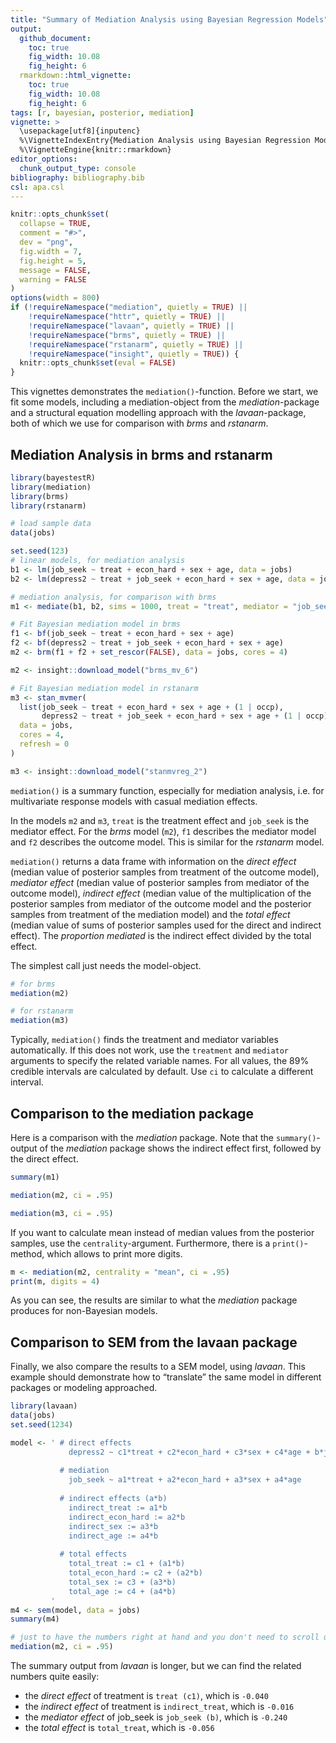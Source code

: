 ```yaml
---
title: "Summary of Mediation Analysis using Bayesian Regression Models"
output: 
  github_document:
    toc: true
    fig_width: 10.08
    fig_height: 6
  rmarkdown::html_vignette:
    toc: true
    fig_width: 10.08
    fig_height: 6
tags: [r, bayesian, posterior, mediation]
vignette: >
  \usepackage[utf8]{inputenc}
  %\VignetteIndexEntry{Mediation Analysis using Bayesian Regression Models}
  %\VignetteEngine{knitr::rmarkdown}
editor_options: 
  chunk_output_type: console
bibliography: bibliography.bib
csl: apa.csl
---
```


```r
knitr::opts_chunk$set(
  collapse = TRUE, 
  comment = "#>", 
  dev = "png", 
  fig.width = 7, 
  fig.height = 5, 
  message = FALSE, 
  warning = FALSE
)
options(width = 800)
if (!requireNamespace("mediation", quietly = TRUE) ||
    !requireNamespace("httr", quietly = TRUE) ||
    !requireNamespace("lavaan", quietly = TRUE) ||
    !requireNamespace("brms", quietly = TRUE) ||
    !requireNamespace("rstanarm", quietly = TRUE) ||
    !requireNamespace("insight", quietly = TRUE)) {
  knitr::opts_chunk$set(eval = FALSE)
}
```

This vignettes demonstrates the `mediation()`-function. Before we start, we fit some models, including a mediation-object from the _mediation_-package and a structural equation modelling approach with the _lavaan_-package, both of which we use for comparison with _brms_ and _rstanarm_.

## Mediation Analysis in brms and rstanarm

```r
library(bayestestR)
library(mediation)
library(brms)
library(rstanarm)

# load sample data
data(jobs)

set.seed(123)
# linear models, for mediation analysis
b1 <- lm(job_seek ~ treat + econ_hard + sex + age, data = jobs)
b2 <- lm(depress2 ~ treat + job_seek + econ_hard + sex + age, data = jobs)

# mediation analysis, for comparison with brms
m1 <- mediate(b1, b2, sims = 1000, treat = "treat", mediator = "job_seek")
```
```r
# Fit Bayesian mediation model in brms
f1 <- bf(job_seek ~ treat + econ_hard + sex + age)
f2 <- bf(depress2 ~ treat + job_seek + econ_hard + sex + age)
m2 <- brm(f1 + f2 + set_rescor(FALSE), data = jobs, cores = 4)

```
```r
m2 <- insight::download_model("brms_mv_6")
```
```r
# Fit Bayesian mediation model in rstanarm
m3 <- stan_mvmer(
  list(job_seek ~ treat + econ_hard + sex + age + (1 | occp),
       depress2 ~ treat + job_seek + econ_hard + sex + age + (1 | occp)),
  data = jobs,
  cores = 4,
  refresh = 0
)
```
```r
m3 <- insight::download_model("stanmvreg_2")
```

`mediation()` is a summary function, especially for mediation analysis, i.e. for multivariate response models with casual mediation effects.

In the models `m2` and `m3`, `treat` is the treatment effect and `job_seek` is the mediator effect. For the *brms* model (`m2`), `f1` describes the mediator model and `f2` describes the outcome model. This is similar for the *rstanarm* model.

`mediation()` returns a data frame with information on the _direct effect_ (median value of posterior samples from treatment of the outcome model), _mediator effect_ (median value of posterior samples from mediator of the outcome model), _indirect effect_ (median value of the multiplication of the posterior samples from mediator of the outcome model and the posterior samples from treatment of the mediation model) and the _total effect_ (median value of sums of posterior samples used for the direct and indirect effect). The _proportion mediated_ is the indirect effect divided by the total effect. 

The simplest call just needs the model-object.

```r
# for brms
mediation(m2)

# for rstanarm
mediation(m3)
```

Typically, `mediation()` finds the treatment and mediator variables automatically. If this does not work, use the `treatment` and `mediator` arguments to specify the related variable names. For all values, the 89% credible intervals are calculated by default. Use `ci` to calculate a different interval. 

## Comparison to the mediation package

Here is a comparison with the _mediation_ package. Note that the `summary()`-output of the _mediation_ package shows the indirect effect first, followed by the direct effect.

```r
summary(m1)

mediation(m2, ci = .95)

mediation(m3, ci = .95)
```

If you want to calculate mean instead of median values from the posterior samples, use the `centrality`-argument. Furthermore, there is a `print()`-method, which allows to print more digits.

```r
m <- mediation(m2, centrality = "mean", ci = .95)
print(m, digits = 4)
```

As you can see, the results are similar to what the _mediation_ package produces for non-Bayesian models.

## Comparison to SEM from the lavaan package

Finally, we also compare the results to a SEM model, using *lavaan*. This example should demonstrate how to "translate" the same model in different packages or modeling approached.

```r
library(lavaan)
data(jobs)
set.seed(1234)

model <- ' # direct effects
             depress2 ~ c1*treat + c2*econ_hard + c3*sex + c4*age + b*job_seek
             
           # mediation
             job_seek ~ a1*treat + a2*econ_hard + a3*sex + a4*age
             
           # indirect effects (a*b)
             indirect_treat := a1*b
             indirect_econ_hard := a2*b
             indirect_sex := a3*b
             indirect_age := a4*b
             
           # total effects
             total_treat := c1 + (a1*b)
             total_econ_hard := c2 + (a2*b)
             total_sex := c3 + (a3*b)
             total_age := c4 + (a4*b)
         '
m4 <- sem(model, data = jobs)
summary(m4)

# just to have the numbers right at hand and you don't need to scroll up
mediation(m2, ci = .95)
```

The summary output from *lavaan* is longer, but we can find the related numbers quite easily:

- the _direct effect_ of treatment is `treat (c1)`, which is `-0.040`
- the _indirect effect_ of treatment is `indirect_treat`, which is `-0.016`
- the _mediator effect_ of job_seek is `job_seek (b)`, which is `-0.240`
- the _total effect_ is `total_treat`, which is `-0.056`
